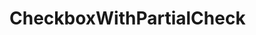 
<Meta title="CheckboxWithPartialCheck" component={CheckboxWithPartialCheck} />

# CheckboxWithPartialCheck

<Preview>
  <Story name="partially-checked">
    <CheckboxWithPartialCheck
      checked="mixed"
      onChange={action('checkbox clicked')}
    />
  </Story>
</Preview>

<Preview>
  <Story name="default">
    <CheckboxWithPartialCheck
      checked={boolean('Checked', true)}
      onChange={action('checkbox clicked')}
    />
  </Story>
</Preview>

<Preview>
  <Story name="with label">
    <CheckboxWithPartialCheck
      checked={boolean('Checked', true)}
      label={text('Label', 'A checkbox with label')}
      onChange={action('checkbox clicked')}
    />
  </Story>
</Preview>

<Props of={CheckboxWithPartialCheck} />
